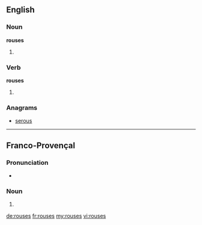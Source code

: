 ==English==

===Noun===
'''rouses'''

# {{plural of|rouse}}

===Verb===
'''rouses'''

# {{third-person singular of|rouse}}

===Anagrams===
* [[serous#English|serous]]

----

==Franco-Provençal==

===Pronunciation===
* {{IPA|/ˈruzɛ/|lang=frp}}

===Noun===
{{head|frp|g=f|g2=p}}

# {{plural of|rousa|lang=frp}}

[[de:rouses]]
[[fr:rouses]]
[[my:rouses]]
[[vi:rouses]]